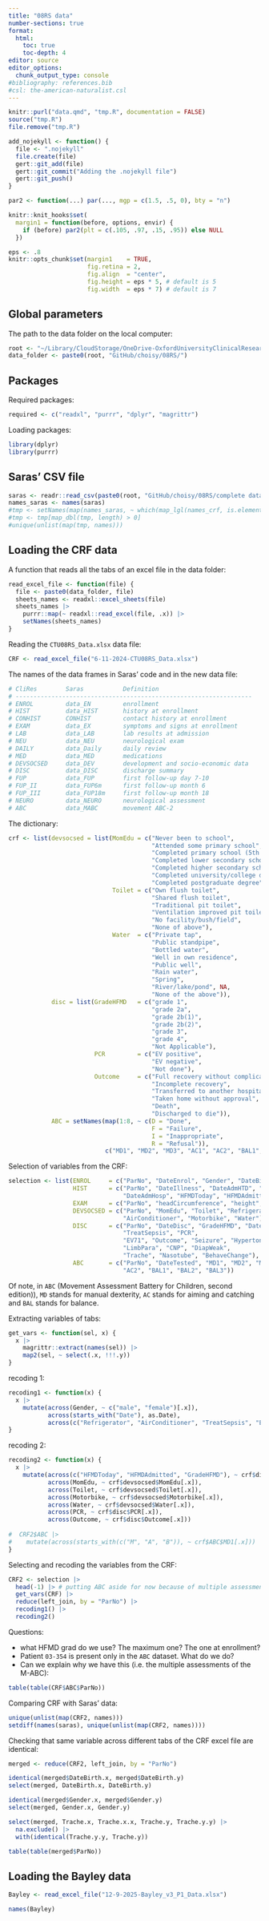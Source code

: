 ```yaml
---
title: "08RS data"
number-sections: true
format:
  html:
    toc: true
    toc-depth: 4
editor: source
editor_options: 
  chunk_output_type: console
#bibliography: references.bib
#csl: the-american-naturalist.csl
---
```


```r
knitr::purl("data.qmd", "tmp.R", documentation = FALSE)
source("tmp.R")
file.remove("tmp.R")

add_nojekyll <- function() {
  file <- ".nojekyll"
  file.create(file)
  gert::git_add(file)
  gert::git_commit("Adding the .nojekyll file")
  gert::git_push()
}
```

```r
par2 <- function(...) par(..., mgp = c(1.5, .5, 0), bty = "n")

knitr::knit_hooks$set(
  margin1 = function(before, options, envir) {
    if (before) par2(plt = c(.105, .97, .15, .95)) else NULL
  })

eps <- .8
knitr::opts_chunk$set(margin1    = TRUE,
                      fig.retina = 2,
                      fig.align  = "center",
                      fig.height = eps * 5, # default is 5
                      fig.width  = eps * 7) # default is 7
```


## Global parameters

The path to the data folder on the local computer:

```r
root <- "~/Library/CloudStorage/OneDrive-OxfordUniversityClinicalResearchUnit/"
data_folder <- paste0(root, "GitHub/choisy/08RS/")
``` 


## Packages

Required packages:

```r
required <- c("readxl", "purrr", "dplyr", "magrittr")
```

Loading packages:

```r
library(dplyr)
library(purrr)
```


## Saras' CSV file

```r
saras <- readr::read_csv(paste0(root, "GitHub/choisy/08RS/complete data including all withdrawals_updated26_3_21.csv"))
names_saras <- names(saras)
#tmp <- setNames(map(names_saras, ~ which(map_lgl(names_crf, is.element, el = .x))), names_saras)
#tmp <- tmp[map_dbl(tmp, length) > 0]
#unique(unlist(map(tmp, names)))
```


## Loading the CRF data

A function that reads all the tabs of an excel file in the data folder:

```r
read_excel_file <- function(file) {
  file <- paste0(data_folder, file)
  sheets_names <- readxl::excel_sheets(file)
  sheets_names |>
    purrr::map(~ readxl::read_excel(file, .x)) |> 
    setNames(sheets_names)
}
```

Reading the `CTU08RS_Data.xlsx` data file:

```r
CRF <- read_excel_file("6-11-2024-CTU08RS_Data.xlsx")
```

The names of the data frames in Saras' code and in the new data file:

```r
# CliRes        Saras           Definition
# ------------------------------------------------------------------
# ENROL         data_EN         enrollment
# HIST          data_HIST       history at enrollment
# CONHIST       CONHIST         contact history at enrollment
# EXAM          data_EX         symptoms and signs at enrollment
# LAB           data_LAB        lab results at admission
# NEU           data_NEU        neurological exam
# DAILY         data_Daily      daily review
# MED           data_MED        medications
# DEVSOCSED     data_DEV        development and socio-economic data
# DISC          data_DISC       discharge summary
# FUP           data_FUP        first follow-up day 7-10
# FUP_II        data_FUP6m      first follow-up month 6
# FUP_III       data_FUP18m     first follow-up month 18
# NEURO         data_NEURO      neurological assessment
# ABC           data_MABC       movement ABC-2
```

The dictionary:

```r
crf <- list(devsocsed = list(MomEdu = c("Never been to school",
                                        "Attended some primary school",
                                        "Completed primary school (5th gr)",
                                        "Completed lower secondary school (9th gr)",
                                        "Completed higher secondary school (12th gr)",
                                        "Completed university/college degree",
                                        "Completed postgraduate degree"),
                             Toilet = c("Own flush toilet",
                                        "Shared flush toilet",
                                        "Traditional pit toilet",
                                        "Ventilation improved pit toilet",
                                        "No facility/bush/field",
                                        "None of above"),
                             Water  = c("Private tap",
                                        "Public standpipe",
                                        "Bottled water",
                                        "Well in own residence",
                                        "Public well",
                                        "Rain water",
                                        "Spring",
                                        "River/lake/pond", NA,
                                        "None of the above")),
            disc = list(GradeHFMD   = c("grade 1",
                                        "grade 2a",
                                        "grade 2b(1)",
                                        "grade 2b(2)",
                                        "grade 3",
                                        "grade 4",
                                        "Not Applicable"),
                        PCR         = c("EV positive",
                                        "EV negative",
                                        "Not done"),
                        Outcome     = c("Full recovery without complication",
                                        "Incomplete recovery",
                                        "Transferred to another hospital",
                                        "Taken home without approval",
                                        "Death",
                                        "Discharged to die")),
            ABC = setNames(map(1:8, ~ c(D = "Done",
                                        F = "Failure",
                                        I = "Inappropriate",
                                        R = "Refusal")),
                           c("MD1", "MD2", "MD3", "AC1", "AC2", "BAL1", "BAL2", "BAL3")))
```

Selection of variables from the CRF:

```r
selection <- list(ENROL     = c("ParNo", "DateEnrol", "Gender", "DateBirth"),
                  HIST      = c("ParNo", "DateIllness", "DateAdmHTD", "DateAdmHTD",
                                "DateAdmHosp", "HFMDToday", "HFMDAdmitted"),
                  EXAM      = c("ParNo", "headCircumference", "height", "weigh"),
                  DEVSOCSED = c("ParNo", "MomEdu", "Toilet", "Refrigerator",
                                "AirConditioner", "Motorbike", "Water"),
                  DISC      = c("ParNo", "DateDisc", "GradeHFMD", "DateHFMD",
                                "TreatSepsis", "PCR",
                                "EV71", "Outcome", "Seizure", "Hypertonicity",
                                "LimbPara", "CNP", "DiapWeak",
                                "Trache", "Nasotube", "BehaveChange"),
                  ABC       = c("ParNo", "DateTested", "MD1", "MD2", "MD3", "AC1",
                                "AC2", "BAL1", "BAL2", "BAL3"))
```

Of note, in `ABC` (Movement Assessment Battery for Children, second edition)), `MD`
stands for manual dexterity, `AC` stands for aiming and catching and `BAL` stands for
balance.

Extracting variables of tabs:

```r
get_vars <- function(sel, x) {
  x |> 
    magrittr::extract(names(sel)) |>
    map2(sel, ~ select(.x, !!!.y))
}
```

recoding 1:

```r
recoding1 <- function(x) {
  x |>
    mutate(across(Gender, ~ c("male", "female")[.x]),
           across(starts_with("Date"), as.Date),
           across(c("Refrigerator", "AirConditioner", "TreatSepsis", "EV71"), ~ .x < 2))
}
```

recoding 2:

```r
recoding2 <- function(x) {
  x |>
    mutate(across(c("HFMDToday", "HFMDAdmitted", "GradeHFMD"), ~ crf$disc$GradeHFMD[.x]),
           across(MomEdu, ~ crf$devsocsed$MomEdu[.x]),
           across(Toilet, ~ crf$devsocsed$Toilet[.x]),
           across(Motorbike, ~ crf$devsocsed$Motorbike[.x]),
           across(Water, ~ crf$devsocsed$Water[.x]),
           across(PCR, ~ crf$disc$PCR[.x]),
           across(Outcome, ~ crf$disc$Outcome[.x]))
  
#  CRF2$ABC |> 
#    mutate(across(starts_with(c("M", "A", "B")), ~ crf$ABC$MD1[.x]))
}
```

Selecting and recoding the variables from the CRF:

```r
CRF2 <- selection |> 
  head(-1) |> # putting ABC aside for now because of multiple assessments
  get_vars(CRF) |> 
  reduce(left_join, by = "ParNo") |> 
  recoding1() |> 
  recoding2()
```

Questions:

* what HFMD grad do we use? The maximum one? The one at enrollment?
* Patient `03-354` is present only in the `ABC` dataset. What do we do?
* Can we explain why we have this (i.e. the multiple assessments of the M-ABC):

```r
table(table(CRF$ABC$ParNo))
```

Comparing CRF with Saras' data:

```r
unique(unlist(map(CRF2, names)))
setdiff(names(saras), unique(unlist(map(CRF2, names))))
```

Checking that same variable across different tabs of the CRF excel file are identical:

```r
merged <- reduce(CRF2, left_join, by = "ParNo")

identical(merged$DateBirth.x, merged$DateBirth.y)
select(merged, DateBirth.x, DateBirth.y)

identical(merged$Gender.x, merged$Gender.y)
select(merged, Gender.x, Gender.y)

select(merged, Trache.x, Trache.x.x, Trache.y, Trache.y.y) |> 
  na.exclude() |> 
  with(identical(Trache.y.y, Trache.y))

table(table(merged$ParNo))
```

## Loading the Bayley data

```r
Bayley <- read_excel_file("12-9-2025-Bayley_v3_P1_Data.xlsx")
```

```r
names(Bayley)
```



